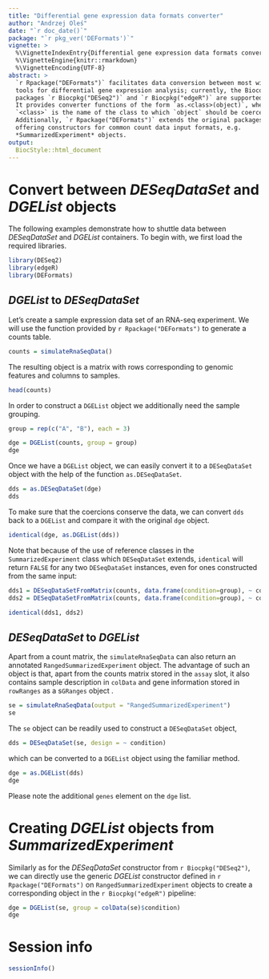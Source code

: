 ```yaml
---
title: "Differential gene expression data formats converter"
author: "Andrzej Oleś"
date: "`r doc_date()`"
package: "`r pkg_ver('DEFormats')`"
vignette: >
  %\VignetteIndexEntry{Differential gene expression data formats converter}
  %\VignetteEngine{knitr::rmarkdown}
  %\VignetteEncoding{UTF-8}
abstract: >
  `r Rpackage("DEFormats")` facilitates data conversion between most widely used 
  tools for differential gene expression analysis; currently, the Bioconductor 
  packages `r Biocpkg("DESeq2")` and `r Biocpkg("edgeR")` are supported.
  It provides converter functions of the form `as.<class>(object)`, where 
  `<class>` is the name of the class to which `object` should be coerced. 
  Additionally, `r Rpackage("DEFormats")` extends the original packages by 
  offering constructors for common count data input formats, e.g. 
  *SummarizedExperiment* objects.
output: 
  BiocStyle::html_document
---
```


# Convert between *DESeqDataSet* and *DGEList* objects

The following examples demonstrate how to shuttle data between *DESeqDataSet* 
and *DGEList* containers. To begin with, we first load the required libraries.

```r
library(DESeq2)
library(edgeR)
library(DEFormats)
```

## *DGEList* to *DESeqDataSet*

Let’s create a sample expression data set of an RNA-seq experiment. We will use 
the function provided by `r Rpackage("DEFormats")` to generate a counts table.

```r
counts = simulateRnaSeqData()
```

The resulting object is a matrix with rows corresponding to genomic features and 
columns to samples.

```r
head(counts)
```

In order to construct a `DGEList` object we additionally need the sample 
grouping.

```r
group = rep(c("A", "B"), each = 3)

dge = DGEList(counts, group = group)
dge
```

Once we have a `DGEList` object, we can easily convert it to a `DESeqDataSet` 
object with the help of the function `as.DESeqDataSet`.

```r
dds = as.DESeqDataSet(dge)
dds
```

To make sure that the coercions conserve the data, we can convert `dds` back to 
a `DGEList` and compare it with the original `dge` object.

```r
identical(dge, as.DGEList(dds))
```

Note that because of the use of reference classes in the `SummarizedExperiment`
class which `DESeqDataSet` extends, `identical` will return `FALSE` for any two
`DESeqDataSet` instances, even for ones constructed from the same input:

```r
dds1 = DESeqDataSetFromMatrix(counts, data.frame(condition=group), ~ condition)
dds2 = DESeqDataSetFromMatrix(counts, data.frame(condition=group), ~ condition)

identical(dds1, dds2)
```

## *DESeqDataSet* to *DGEList*

Apart from a count matrix, the `simulateRnaSeqData` can also return an 
annotated `RangedSummarizedExperiment` object. The advantage of such an object 
is that, apart from the counts matrix stored in the `assay` slot, it also 
contains sample description in `colData` and gene information stored in 
`rowRanges` as a s`GRanges` object .

```r
se = simulateRnaSeqData(output = "RangedSummarizedExperiment")
se
```

The `se` object can be readily used to construct a `DESeqDataSet` object,

```r
dds = DESeqDataSet(se, design = ~ condition)
```

which can be converted to a `DGEList` object using the familiar method.

```r
dge = as.DGEList(dds)
dge
```

Please note the additional `genes` element on the `dge` list.

# Creating *DGEList* objects from *SummarizedExperiment*

Similarly as for the *DESeqDataSet* constructor from `r Biocpkg("DESeq2")`,
we can directly use the generic *DGEList* constructor defined in 
`r Rpackage("DEFormats")` on `RangedSummarizedExperiment` objects to create a 
corresponding object in the `r Biocpkg("edgeR")` pipeline:

```r
dge = DGEList(se, group = colData(se)$condition)
dge
```

# Session info

```r
sessionInfo()
```
